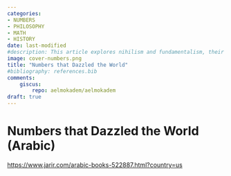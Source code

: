 ```yaml
---
categories:
- NUMBERS
- PHILOSOPHY
- MATH
- HISTORY
date: last-modified
#description: This article explores nihilism and fundamentalism, their impact on society, and Nietzsche's solution to nihilism. It suggests creating new, flexible ideologies to restore human value and identity, urging readers to reflect on their own beliefs.
image: cover-numbers.png
title: "Numbers that Dazzled the World"
#bibliography: references.bib
comments:
    giscus:
        repo: aelmokadem/aelmokadem
draft: true
---
```


# Numbers that Dazzled the World (Arabic)

[https://www.jarir.com/arabic-books-522887.html?country=us](https://www.jarir.com/arabic-books-522887.html?country=us)

<!-- ![](cover-numbers.png){width=200} -->